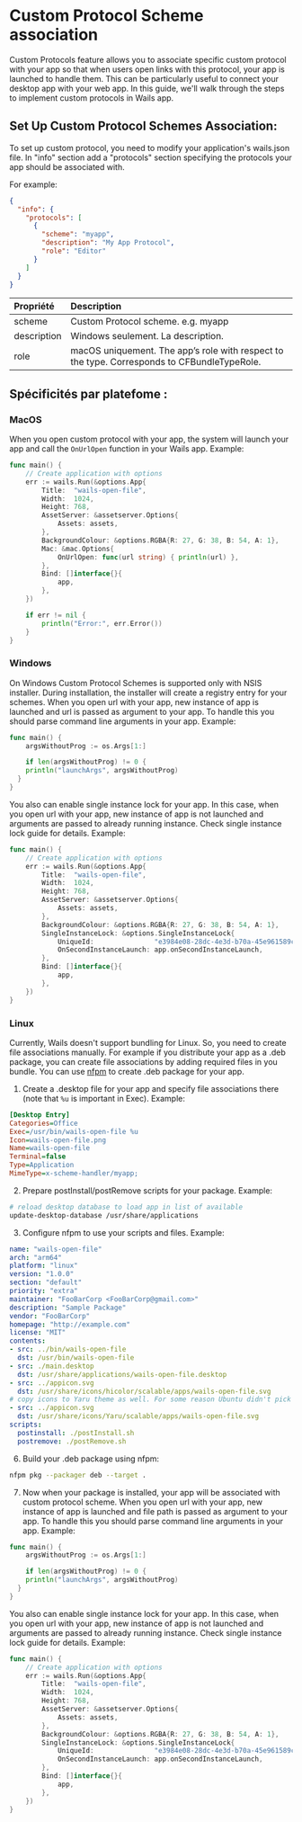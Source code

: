 # Custom Protocol Scheme association

Custom Protocols feature allows you to associate specific custom protocol with your app so that when users open links with this protocol,
your app is launched to handle them. This can be particularly useful to connect your desktop app with your web app.
In this guide, we'll walk through the steps to implement custom protocols in Wails app.

## Set Up Custom Protocol Schemes Association:

To set up custom protocol, you need to modify your application's wails.json file.
In "info" section add a "protocols" section specifying the protocols your app should be associated with.

For example:

```json
{
  "info": {
    "protocols": [
      {
        "scheme": "myapp",
        "description": "My App Protocol",
        "role": "Editor"
      }
    ]
  }
}
```

| Propriété    | Description                                                                                 |
| :----------- | :------------------------------------------------------------------------------------------ |
| scheme       | Custom Protocol scheme. e.g. myapp                                                          |
| description  | Windows seulement. La description.                                                          |
| role         | macOS uniquement. The app’s role with respect to the type. Corresponds to CFBundleTypeRole. |

## Spécificités par platefome :

### MacOS

When you open custom protocol with your app, the system will launch your app and call the `OnUrlOpen` function in your Wails app. Example:

```go title="main.go"
func main() {
	// Create application with options
	err := wails.Run(&options.App{
		Title:  "wails-open-file",
		Width:  1024,
		Height: 768,
		AssetServer: &assetserver.Options{
			Assets: assets,
		},
		BackgroundColour: &options.RGBA{R: 27, G: 38, B: 54, A: 1},
		Mac: &mac.Options{
			OnUrlOpen: func(url string) { println(url) },
		},
		Bind: []interface{}{
			app,
		},
	})

	if err != nil {
		println("Error:", err.Error())
	}
}
```

### Windows

On Windows Custom Protocol Schemes is supported only with NSIS installer. During installation, the installer will create a
registry entry for your schemes. When you open url with your app, new instance of app is launched and url is passed
as argument to your app. To handle this you should parse command line arguments in your app. Example:

```go title="main.go"
func main() {
	argsWithoutProg := os.Args[1:]

	if len(argsWithoutProg) != 0 {
    println("launchArgs", argsWithoutProg)
  }
}
```

You also can enable single instance lock for your app. In this case, when you open url with your app, new instance of app is not launched
and arguments are passed to already running instance. Check single instance lock guide for details. Example:

```go title="main.go"
func main() {
	// Create application with options
	err := wails.Run(&options.App{
		Title:  "wails-open-file",
		Width:  1024,
		Height: 768,
		AssetServer: &assetserver.Options{
			Assets: assets,
		},
		BackgroundColour: &options.RGBA{R: 27, G: 38, B: 54, A: 1},
		SingleInstanceLock: &options.SingleInstanceLock{
			UniqueId:               "e3984e08-28dc-4e3d-b70a-45e961589cdc",
			OnSecondInstanceLaunch: app.onSecondInstanceLaunch,
		},
		Bind: []interface{}{
			app,
		},
	})
}
```

### Linux

Currently, Wails doesn't support bundling for Linux. So, you need to create file associations manually.
For example if you distribute your app as a .deb package, you can create file associations by adding required files in you bundle.
You can use [nfpm](https://nfpm.goreleaser.com/) to create .deb package for your app.

1.  Create a .desktop file for your app and specify file associations there (note that `%u` is important in Exec). Example:

```ini
[Desktop Entry]
Categories=Office
Exec=/usr/bin/wails-open-file %u
Icon=wails-open-file.png
Name=wails-open-file
Terminal=false
Type=Application
MimeType=x-scheme-handler/myapp;
```

2.  Prepare postInstall/postRemove scripts for your package. Example:

```sh
# reload desktop database to load app in list of available
update-desktop-database /usr/share/applications
```

3.  Configure nfpm to use your scripts and files. Example:

```yaml
name: "wails-open-file"
arch: "arm64"
platform: "linux"
version: "1.0.0"
section: "default"
priority: "extra"
maintainer: "FooBarCorp <FooBarCorp@gmail.com>"
description: "Sample Package"
vendor: "FooBarCorp"
homepage: "http://example.com"
license: "MIT"
contents:
- src: ../bin/wails-open-file
  dst: /usr/bin/wails-open-file
- src: ./main.desktop
  dst: /usr/share/applications/wails-open-file.desktop
- src: ../appicon.svg
  dst: /usr/share/icons/hicolor/scalable/apps/wails-open-file.svg
# copy icons to Yaru theme as well. For some reason Ubuntu didn't pick up fileicons from hicolor theme
- src: ../appicon.svg
  dst: /usr/share/icons/Yaru/scalable/apps/wails-open-file.svg
scripts:
  postinstall: ./postInstall.sh
  postremove: ./postRemove.sh
```

6.  Build your .deb package using nfpm:

```sh
nfpm pkg --packager deb --target .
```

7.  Now when your package is installed, your app will be associated with custom protocol scheme. When you open url with your app,
    new instance of app is launched and file path is passed as argument to your app.
    To handle this you should parse command line arguments in your app. Example:

```go title="main.go"
func main() {
	argsWithoutProg := os.Args[1:]

	if len(argsWithoutProg) != 0 {
    println("launchArgs", argsWithoutProg)
  }
}
```

You also can enable single instance lock for your app. In this case, when you open url with your app, new instance of app is not launched
and arguments are passed to already running instance. Check single instance lock guide for details. Example:

```go title="main.go"
func main() {
	// Create application with options
	err := wails.Run(&options.App{
		Title:  "wails-open-file",
		Width:  1024,
		Height: 768,
		AssetServer: &assetserver.Options{
			Assets: assets,
		},
		BackgroundColour: &options.RGBA{R: 27, G: 38, B: 54, A: 1},
		SingleInstanceLock: &options.SingleInstanceLock{
			UniqueId:               "e3984e08-28dc-4e3d-b70a-45e961589cdc",
			OnSecondInstanceLaunch: app.onSecondInstanceLaunch,
		},
		Bind: []interface{}{
			app,
		},
	})
}
```
